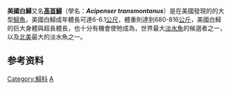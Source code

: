 {{Speciesbox
| image = 4803 white sturgeon swart odfw (4455050144).jpg
| image_caption = A white sturgeon at the Oregon Department of Fish and Wildlife's Sturgeon Center at Bonneville Dam on the Columbia River
| status = LC
| status_system = IUCN3.1
| status_ref = <ref>{{Cite journal | author = Duke, S. (U.S. Fish & Wildlife Service), Down, T., Ptolemy, J., Hammond, J. & Spence, C. (Ministry of Water, Land & Air Protection, Canada) | title = ''Acipenser transmontanus'' | journal = [[The_IUCN_Red_List_of_Threatened_Species|The IUCN Red List of Threatened Species]] | volume = 2004 | page = e.T234A13043189 | date = 2004 | doi = 10.2305/IUCN.UK.2004.RLTS.T234A13043189.en }}</ref>
| genus = Acipenser
| species = transmontanus
| authority = [[John_Richardson_(naturalist)|Richardson]] 1836
}}

'''美國白鱘'''又名'''[[高首鱘|高首鱘]]'''（學名：'''''Acipenser transmontanus'''''）是在美國發現的的大型[[鱘魚|鱘魚]]，美國白鱘成年體長可達6-6.1[[公尺|公尺]]，體重則達到680-816[[公斤|公斤]]，美國白鱘的巨大身體與超長體長，也十分有機會使牠成為，世界最大[[淡水魚|淡水魚]]的候選者之一，以及[[北美|北美]]最大的淡水魚之一。

==参考资料==
{{reflist}}

{{Taxonbar|from=Q592876}}

[[Category:鱘科|Category:鱘科]]
[[Category:1836年描述的魚類|A]]


{{fish-stub}}